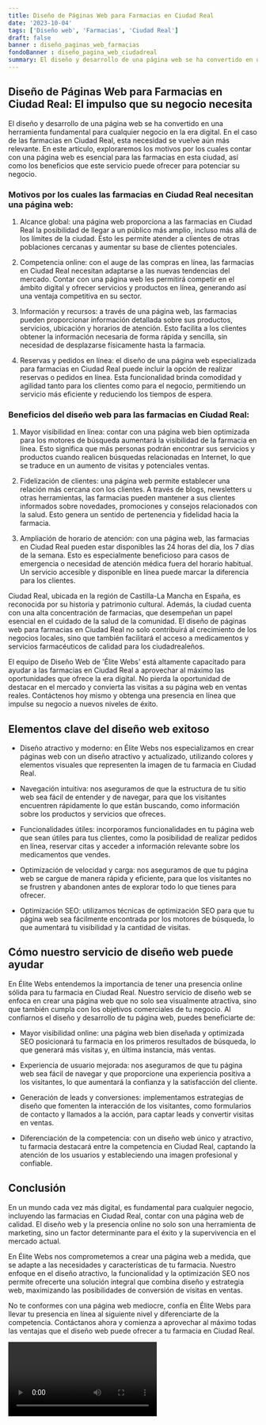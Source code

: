 ```yaml
---
title: Diseño de Páginas Web para Farmacias en Ciudad Real
date: '2023-10-04'
tags: ['Diseño web', 'Farmacias', 'Ciudad Real']
draft: false
banner : diseño_paginas_web_farmacias
fondoBanner : diseño_pagina_web_ciudadreal
summary: El diseño y desarrollo de una página web se ha convertido en una herramienta fundamental para cualquier negocio en la era digital. En el caso de las farmacias en Ciudad Real, esta necesidad se vuelve aún más relevante. En este artículo, exploraremos los motivos por los cuales contar con una página web es esencial para las farmacias en esta ciudad, así como los beneficios que este servicio puede ofrecer para potenciar su negocio.
---
```


## Diseño de Páginas Web para Farmacias en Ciudad Real: El impulso que su negocio necesita

El diseño y desarrollo de una página web se ha convertido en una herramienta fundamental para cualquier negocio en la era digital. En el caso de las farmacias en Ciudad Real, esta necesidad se vuelve aún más relevante. En este artículo, exploraremos los motivos por los cuales contar con una página web es esencial para las farmacias en esta ciudad, así como los beneficios que este servicio puede ofrecer para potenciar su negocio.

### Motivos por los cuales las farmacias en Ciudad Real necesitan una página web:

1. Alcance global: una página web proporciona a las farmacias en Ciudad Real la posibilidad de llegar a un público más amplio, incluso más allá de los límites de la ciudad. Esto les permite atender a clientes de otras poblaciones cercanas y aumentar su base de clientes potenciales.

2. Competencia online: con el auge de las compras en línea, las farmacias en Ciudad Real necesitan adaptarse a las nuevas tendencias del mercado. Contar con una página web les permitirá competir en el ámbito digital y ofrecer servicios y productos en línea, generando así una ventaja competitiva en su sector.

3. Información y recursos: a través de una página web, las farmacias pueden proporcionar información detallada sobre sus productos, servicios, ubicación y horarios de atención. Esto facilita a los clientes obtener la información necesaria de forma rápida y sencilla, sin necesidad de desplazarse físicamente hasta la farmacia.

4. Reservas y pedidos en línea: el diseño de una página web especializada para farmacias en Ciudad Real puede incluir la opción de realizar reservas o pedidos en línea. Esta funcionalidad brinda comodidad y agilidad tanto para los clientes como para el negocio, permitiendo un servicio más eficiente y reduciendo los tiempos de espera.

### Beneficios del diseño web para las farmacias en Ciudad Real:

1. Mayor visibilidad en línea: contar con una página web bien optimizada para los motores de búsqueda aumentará la visibilidad de la farmacia en línea. Esto significa que más personas podrán encontrar sus servicios y productos cuando realicen búsquedas relacionadas en Internet, lo que se traduce en un aumento de visitas y potenciales ventas.

2. Fidelización de clientes: una página web permite establecer una relación más cercana con los clientes. A través de blogs, newsletters u otras herramientas, las farmacias pueden mantener a sus clientes informados sobre novedades, promociones y consejos relacionados con la salud. Esto genera un sentido de pertenencia y fidelidad hacia la farmacia.

3. Ampliación de horario de atención: con una página web, las farmacias en Ciudad Real pueden estar disponibles las 24 horas del día, los 7 días de la semana. Esto es especialmente beneficioso para casos de emergencia o necesidad de atención médica fuera del horario habitual. Un servicio accesible y disponible en línea puede marcar la diferencia para los clientes.

Ciudad Real, ubicada en la región de Castilla-La Mancha en España, es reconocida por su historia y patrimonio cultural. Además, la ciudad cuenta con una alta concentración de farmacias, que desempeñan un papel esencial en el cuidado de la salud de la comunidad. El diseño de páginas web para farmacias en Ciudad Real no solo contribuirá al crecimiento de los negocios locales, sino que también facilitará el acceso a medicamentos y servicios farmacéuticos de calidad para los ciudadrealeños.

El equipo de Diseño Web de 'Élite Webs' está altamente capacitado para ayudar a las farmacias en Ciudad Real a aprovechar al máximo las oportunidades que ofrece la era digital. No pierda la oportunidad de destacar en el mercado y convierta las visitas a su página web en ventas reales. Contáctenos hoy mismo y obtenga una presencia en línea que impulse su negocio a nuevos niveles de éxito.

<GifSeo />

<Cta />

## Elementos clave del diseño web exitoso

- Diseño atractivo y moderno: en Élite Webs nos especializamos en crear páginas web con un diseño atractivo y actualizado, utilizando colores y elementos visuales que representen la imagen de tu farmacia en Ciudad Real.

- Navegación intuitiva: nos aseguramos de que la estructura de tu sitio web sea fácil de entender y de navegar, para que los visitantes encuentren rápidamente lo que están buscando, como información sobre los productos y servicios que ofreces.

- Funcionalidades útiles: incorporamos funcionalidades en tu página web que sean útiles para tus clientes, como la posibilidad de realizar pedidos en línea, reservar citas y acceder a información relevante sobre los medicamentos que vendes.

- Optimización de velocidad y carga: nos aseguramos de que tu página web se cargue de manera rápida y eficiente, para que los visitantes no se frustren y abandonen antes de explorar todo lo que tienes para ofrecer.

- Optimización SEO: utilizamos técnicas de optimización SEO para que tu página web sea fácilmente encontrada por los motores de búsqueda, lo que aumentará tu visibilidad y la cantidad de visitas.

## Cómo nuestro servicio de diseño web puede ayudar

En Élite Webs entendemos la importancia de tener una presencia online sólida para tu farmacia en Ciudad Real. Nuestro servicio de diseño web se enfoca en crear una página web que no solo sea visualmente atractiva, sino que también cumpla con los objetivos comerciales de tu negocio. Al confiarnos el diseño y desarrollo de tu página web, puedes beneficiarte de:

- Mayor visibilidad online: una página web bien diseñada y optimizada SEO posicionará tu farmacia en los primeros resultados de búsqueda, lo que generará más visitas y, en última instancia, más ventas.

- Experiencia de usuario mejorada: nos aseguramos de que tu página web sea fácil de navegar y que proporcione una experiencia positiva a los visitantes, lo que aumentará la confianza y la satisfacción del cliente.

- Generación de leads y conversiones: implementamos estrategias de diseño que fomenten la interacción de los visitantes, como formularios de contacto y llamados a la acción, para captar leads y convertir visitas en ventas.

- Diferenciación de la competencia: con un diseño web único y atractivo, tu farmacia destacará entre la competencia en Ciudad Real, captando la atención de los usuarios y estableciendo una imagen profesional y confiable.

## Conclusión

En un mundo cada vez más digital, es fundamental para cualquier negocio, incluyendo las farmacias en Ciudad Real, contar con una página web de calidad. El diseño web y la presencia online no solo son una herramienta de marketing, sino un factor determinante para el éxito y la supervivencia en el mercado actual.

En Élite Webs nos comprometemos a crear una página web a medida, que se adapte a las necesidades y características de tu farmacia. Nuestro enfoque en el diseño atractivo, la funcionalidad y la optimización SEO nos permite ofrecerte una solución integral que combina diseño y estrategia web, maximizando las posibilidades de conversión de visitas en ventas.

No te conformes con una página web mediocre, confía en Élite Webs para llevar tu presencia en línea al siguiente nivel y diferenciarte de la competencia. Contáctanos ahora y comienza a aprovechar al máximo todas las ventajas que el diseño web puede ofrecer a tu farmacia en Ciudad Real.

<Video />

<CtaBot job='Farmacias' city='Ciudad Real'/>

<Gmaps query='Ciudad Real+españa+maps' />